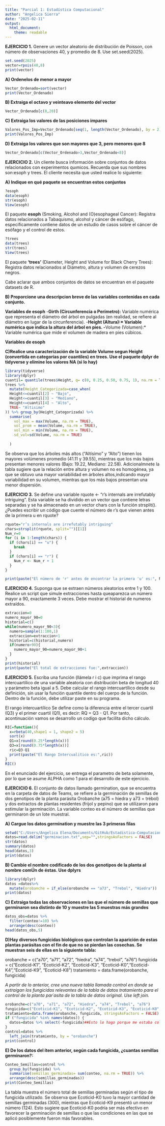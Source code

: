```yaml
---
title: "Parcial 1: Estadística Computacional"
author: "Angelica Sierra"
date: "2025-02-11"
output:
  html_document:
    theme: readable
---
```


**EJERCICIO 1.** 
Genere un vector aleatorio de distribución de Poisson, con número de observaciones 40, y promedio de 8. Use set.seed(2025).

```r
set.seed(2025)
vector=rpois(40,8)
print(vector)
```

**A) Ordenelos de menor a mayor**
```r
Vector_Ordenado=sort(vector)
print(Vector_Ordenado)
```
**B) Extraiga el octavo y veinteavo elemento del vector**
```r
Vector_Ordenado[c(8,20)]
```
**C) Extraiga los valores de las posiciones impares**
```r
Valores_Pos_Imp=Vector_Ordenado[seq(1, length(Vector_Ordenado), by = 2)]
print(Valores_Pos_Imp)
```
**D) Extraiga los valores que son mayores que 3, pero menores que 8**
```r
Vector_Ordenado[c(Vector_Ordenado>3,Vector_Ordenado<8)]
```


**EJERCICIO 2.**
Un cliente busca información sobre conjuntos de datos relacionados con experimentos quımicos. Recuerda que sus nombres son:esoph y  trees. El cliente necesita que usted realice lo siguiente:

**A) Indique en qué paquete se encuentran estos conjuntos**

```r
?esoph 
data(esoph)
str(esoph)
View(esoph)
```
El paquete **esoph** (Smoking, Alcohol and (O)esophageal Cancer): Registra datos relacionados a Tabaquismo, alcohol y cáncer de esófago, especificamente contiene datos de un estudio de casos sobre el cáncer de esófago  y el control de estos.  

```r
?trees
data(trees)
str(trees)
View(trees)
```
El paquete **'trees'** (Diameter, Height and Volume for Black Cherry Trees): Registra datos relacionados al Diámetro, altura y volumen de cerezos negros.

Cabe aclarar que ambos conjuntos de datos se  encuentran en el paquete datasets de R. 
 
**B) Proporcione una descripcion breve de las variables contenidas en cada conjunto.**

**Variables de esoph**
-**Girth (Circunferencia o Perímetro):** Variable numérica que representa el diámetro del árbol en pulgadas (en realidad, se refiere al diámetro en lugar de la circunferencia).
-**Height (Altura):* Variable numérica que indica la altura del árbol en pies.
-**Volume (Volumen):* Variable numérica que mide el volumen de madera en pies cúbicos.

**Variables de esoph**

**C)Realice una caracterización de la variable Volume segun Height (convertida en categorías por cuantiles) en trees. Use el paquete dplyr de tidyverse y elimine los valores NA (si lo hay)**
```r
library(tidyverse)
library(dplyr)
cuantil= quantile(trees$Height, q= c(0, 0.25, 0.50, 0.75, 1), na.rm = TRUE)
trees %>% 
  mutate(Height_Categorizada=case_when(
  Height<=cuantil[2] ~ "Bajo",
  Height<=cuantil[3] ~ "Mediano",
  Height<=cuantil[4] ~ "Alto",
  TRUE~ "Altisimo"
)) %>% group_by(Height_Categorizada) %>% 
  summarise(
    vol_max = max(Volume, na.rm = TRUE),
    vol_prom = mean(Volume, na.rm = TRUE),
    vol_min = min(Volume, na.rm = TRUE),
    sd_vol=sd(Volume, na.rm = TRUE)
    
  )
```
Se observa que los árboles más altos ("Altísimo" y "Alto") tienen los mayores volúmenes promedio (41.11 y 39.55), mientras que los más bajos presentan menores valores (Bajo: 19.22, Mediano: 22.58). Adicionalmnete la tabla sugiere que la relación entre altura y volumen no es homogénea, ya que se obtuvo una mayor variabilidad en árboles altos,indicando mayor variabilidad en su volumen, mientras que los más bajos presentan una menor dispersión. 

**EJERCICIO 3.** 
Se define una variable rquote <- "r’s internals are irrefutably intriguing". Esta variable se ha
dividido en un vector que contiene letras separadas y se ha almacenado en un vector chars con la función strsplit(). ¿Puedes escribir un código que cuente el número de r’s que vienen antes de la primera u en rquote?

```r
rquote="r’s internals are irrefutably intriguing"
chars=strsplit(rquote, split="")[[1]]
Num_r=0
for (i in 1:length(chars)) {
  if (chars[i] == "u") {
    break  
  }
  if (chars[i] == "r") {
    Num_r <- Num_r + 1  
  }
}

print(paste("El número de 'r' antes de encontrar la primera 'u' es:", Num_r))
```
**EJERCICIO 4.** 
Suponga que se extraen números aleatorios entre 1 y 100. Realice un script que simule extracciones hasta queaparezca un número mayor a 90, exactamente 3 veces. Debe mostrar el historial de numeros extraídos.

```r
extraccion=0
numero_mayor_90=0
historial=c()
while(numero_mayor_90<3){
  numero=sample(1:100,1)
  extraccion=extraccion+1
  historial=c(historial,numero)
  if(numero>90){
    numero_mayor_90=numero_mayor_90+1
  }
}
print(historial)
print(paste("El total de extracciones fue:",extraccion))
```
**EJERCICIO 5.** 
Escriba una función (llámela r i c) que imprima el rango intercuartílico de una variable aleatoria con distribución beta de longitud 40 y parámetro beta igual a 5. Debe calcular el rango intercuartílico desde su definición, sin usar la función quantile dentro del cuerpo de la función. Dentro de la función, debe utilizar paste en su programa.

El rango intercuartílico Se define como la diferencia entre el tercer cuartil (Q3) y el primer cuartil (Q1), es decir: RQ = Q3 - Q1. Por tanto, acontinuación vamos se desarrollo un codigo que facilita dicho cálculo. 

```r
RIC=function(){
  x=rbeta(40,shape1 = 1, shape2 = 5)
  sort(x)
  Q1=x[round(0.25*length(x))]
  Q3=x[round(0.75*length(x))]
  ric=Q3-Q1
  print(paste("El Rango Intercualitico es:",ric))
}
RIC()
```
En el enunciado del ejercicio, se entrega el parametro de beta solamente, por lo que se asume ALPHA como 1 para el desarrollo de este ejercicio.

**EJERCICIO 6.** 
El conjunto de datos llamado germination, que se encuentra en la carpeta de datos de Teams, se refiere a la germinación de semillas de dos genotipos de la planta parásita Orobanche (a75 = hiedra y a73 = trébol) y dos extractos de plantas residentes (frijol y pepino) que se utilizaron para estimular la germinación. La variable conteo es el número de semillas que germinaron de un lote muestral.

**A) Cargue los datos germination y muestre las 3 primeras filas**

```r
setwd("C:/Users/Angelica Elena/Documents/GitHub/Estadistica-Computacional/Parcial")
datos=read.delim("germinacion.txt",sep="",stringsAsFactors = FALSE)
str(datos)
summary(datos)
head(datos,3)
print(datos)
```

**B) Cambie el nombre codificado de los dos genotipos de la planta al nombre comÚn de éstas. Use dplyrs**

```r
library(dplyr)
datos =datos%>% 
  mutate(orobanche = if_else(orobanche == "a73", "Trebol", "Hiedra"))
print(datos)
```


**C) Extraiga todas las observaciones en las que el número de semillas que germinaron sea distinto de 10 y muestre las 5 muestras más grandes**
```r
datos_obs=datos %>% 
  filter(conteo!=10) %>%
  arrange(desc(conteo))
head(datos_obs,5)
```


**D)Hay diversos fungicidas biológicos que controlan la aparición de estas plantas parásitas con el fin de que no se pierdan las cosechas. Se muestran seis de ellas en la siguiente tabla:**

orobanche = c("a70", "a71", "a72", "hiedra", "a74", "trebol", "a76")
fungicida = c("Ecoticid-K1", "Ecoticid-K2", "Ecoticid-K3", "Ecoticid-K0","Ecoticid-K4","Ecoticid-K9", "Ecoticid-K8")
tratamiento = data.frame(orobanche, fungicida)

*A partir de lo anterior, cree una nueva tabla llamada control en donde se extraigan los fungicidas relevantes de la tabla de datos tratamiento para el control de la planta par´asita de la tabla de datos original. Use left join.*


```r
orobanche=c("a70", "a71", "a72", "Hiedra", "a74", "Trebol", "a76")
fungicida=c("Ecoticid-K1", "Ecoticid-K2", "Ecoticid-K3", "Ecoticid-K0", "Ecoticid-K4", "Ecoticid-K9", "Ecoticid-K8")
tratamiento=data.frame(orobanche, fungicida, stringsAsFactors = FALSE)
if ("fungicida" %in% names(datos)) {
  datos=datos %>% select(-fungicida)##Esto lo hago porque me estaba colocando otra columna de fungicida adicional a la que la estaba ya por defecto tal parece en la tabla.
}
control=datos %>%
  left_join(tratamiento, by = "orobanche")
print(control)
```

**E) De los datos del ítem anterior, según cada fungicida, ¿cuantas semillas germinaron?:**
```r
Conteo_Semillas=control %>%
  group_by(fungicida) %>%
  summarise(semillas_germinadas= sum(conteo, na.rm = TRUE)) %>%
  arrange(desc(semillas_germinadas))
print(Conteo_Semillas)
```

La tabla muestra el número total de semillas germinadas según el tipo de fungicida utilizado. Se observa que Ecoticid-K0 tuvo la mayor cantidad de semillas germinadas (300), mientras que Ecoticid-K9 presentó un menor número (124). Esto sugiere que Ecoticid-K0 podría ser más efectivo en favorecer la germinación de semillas o que las condiciones en las que se aplicó posiblemente fueron más favorables.